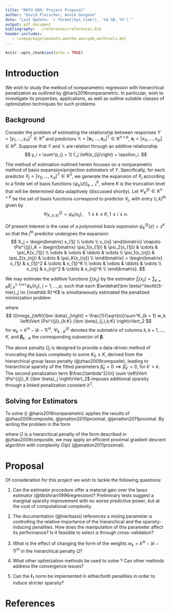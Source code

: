 ```yaml
---
title: "MATH 680: Project Proposal"
author: "David Fleischer, Annik Gougeon"
date: "Last Update: `r format(Sys.time(), '%d %B, %Y')`"
output: pdf_document
bibliography: ../references/references.bib
header-includes:
   - \usepackage{amsmath,amsthm,amssymb,mathtools,bm}
---
```


\newcommand{\bbeta}{{\bm \beta}}
\newcommand{\argmin}{{\text{arg min}}}
\newcommand{\X}{{\mathbb X}}
\newcommand{\R}{{\mathbb R}}
\newcommand{\eps}{\varepsilon}
\renewcommand{\phi}{\varphi}

```r
knitr::opts_chunk$set(echo = TRUE)
```

# Introduction

We wish to study the method of nonparametric regression with hierarchical penalization as outlined by @haris2016nonparametric. In particular, wish to investigate its properties, applications, as well as outline suitable classes of optimization techniques for such problems.

## Background

Consider the problem of estimating the relationship between responses $Y = \left[y_1, ..., y_n\right]^T \in \R^n$ and predictors $\X = \left[{\bm x}_1, ..., {\bm x}_n\right]^T \in \R^{n\times p}$, ${\bm x}_i = \left[x_{i1}, ..., x_{ip}\right] \in \R^p$. Suppose that $Y$ and $\X$ are relation through an additive relationship 
$$
  y_i = \sum^p_{j = 1} f_j \left(x_{ij}\right) + \epsilon_i.
$$

The method of estimation outlined herein focuses on a nonparametric method of basis expansion/projection estimators of $Y$. Specifically, for each predictor $X_j = [x_{1j}, ..., x_{nj}]^T \in \R^n$, we generate the expansion of $X_j$ according to a finite set of basis functions $\left\{\psi_k\left(z\right)\right\}^K_{k = 1}$, where $K$ is the truncation level that will be determined data-adaptively (discussed shortly). Let $\Psi^{(j)}_K \in \R^{n\times K}$ be the set of basis functions correspond to predictor $X_j$, with entry $(i, k)^\text{th}$ given by
$$
  \Psi^{(j)}_{K, (i,k)} = \psi_k(x_{ij}), \quad 1 \leq k \leq K,\, 1 \leq i \leq n.
$$

Of present interest is the case of a *polynomial basis expansion* $\psi_k^{(j)}(z) = z^k$ so that the $j^\text{th}$ predictor undergoes the expansion
$$
  X_j = 
  \begin{bmatrix}
    x_{1j} \\
    \vdots \\
    x_{nj}
  \end{bmatrix}
  \mapsto
  \Psi^{(j)}_K 
  =
  \begin{bmatrix}
    \psi_1(x_{1j}) & \psi_2(x_{1j}) & \cdots & \psi_K(x_{1j}) \\
    \vdots & \vdots & \ddots & \vdots \\
    \psi_1(x_{nj}) & \psi_2(x_{nj}) & \cdots & \psi_K(x_{nj}) \\
  \end{bmatrix} 
  =
  \begin{bmatrix}
    x_{1j} & x_{1j}^2 & \cdots & x_{1j}^K \\
    \vdots & \vdots & \ddots & \vdots \\
    x_{nj} & x_{nj}^2 & \cdots & x_{nj}^K \\
  \end{bmatrix}.
$$

We may estimate the additive functions $f_j(x_{ij})$ by the \underline{sparse additive \texttt{hierbasis}} estimator $\widehat{f}_j\left(x_{ij}\right) = \sum_{k\leq K} \widehat\beta^\texttt{S-hier}_{j,k} \psi_{k}\left(x_{ij}\right)$, $j = 1, ..., p$, such that each $\widehat\bbeta^\texttt{S-hier}_j \in \R^K$ is simultaneously estimated the penalized minimization problem
\begin{equation}\label{eqn:hierbasis}
  \left[ \widehat\bbeta^\texttt{S-hier}_1, ..., \widehat\bbeta^\texttt{S-hier}_p \right] = \underset{\bbeta_j \in \R^K}{\argmin} \left\{ \frac{1}{2n} \left\lVert Y - \sum^p_{j = 1} \Psi^{(j)}_K \bbeta_j  \right\rVert^2_2 + \lambda \sum^p_{j = 1} \Omega_j\left(\bbeta_j\right) + \frac{\lambda^2}{\sqrt{n}} \sum^p_{j = 1} \left\lVert \Psi^{(j)}_K \bbeta_j \right\rVert_2 \right\},
\end{equation}

where
$$
  \Omega_j\left(\bbeta_j\right) = \frac{1}{\sqrt{n}}\sum^K_{k = 1} w_k \left\lVert \Psi^{(j)}_{k:K} \bbeta_{j,\,k:K} \right\rVert_2
$$
for $w_k = k^m - (k - 1)^m$, $\Psi^{(j)}_{k:K}$ denotes the submatrix of columns $k, k + 1, ..., K$, and $\bbeta_{k:K}$ the corresponding subvector of $\bbeta$. 

The above penalty $\Omega_j$ is designed to provide a data-driven method of truncating the basis complexity to some $K_0 \leq K$, derived from the hierarchical group lasso penalty (@zhao2009composite), leading to hierarchical sparsity of the fitted parameters $\widehat\beta_k = 0 \implies \widehat\beta_{k'} = 0$, for $k' > k$. The second penalization term $\frac{\lambda^2}{n} \sum \left\lVert \Psi^{(j)}_K \bbeta_j \right\rVert_2$ imposes additional sparsity through a linked penalization constant $\lambda^2$.

## Solving for \texttt{hierbasis} Estimators

To solve (\ref{eqn:hierbasis}) @haris2016nonparametric applies the results of  @zhao2009composite, @jenatton2010proximal, @jenatton2011proximal. By writing the problem in the form
\begin{equation}
  \min_{v\in \R^p} \left\{ \left\lVert u - v \right\rVert^2_2 + \lambda \Omega(v) \right\},
\end{equation}

where $\Omega$ is a hierarchical penalty of the form described in @zhao2009composite, we may apply an efficient proximal gradient descent algorithm with complexity $O(p)$ (@jenatton2011proximal).

# Proposal

Of consideration for this project we wish to tackle the following questions:

(1) Can the \texttt{hierbasis} estimator procedure offer a material gain over the lasso estimator (@tibshirani1996regression)? Preliminary tests suggest a marginal sparsity improvement with no worse predictive power, but at the cost of computational complexity.

(2) The \texttt{hierbasis} documentation (@hierbasis) references a mixing parameter $\alpha$ controlling the relative importance of the hierarchical and the sparsity-inducing penalities. How does the manipulation of this parameter affect its performance? Is it feasible to select $\alpha$ through cross-validation?

(3) What is the effect of changing the form of the weights $w_k = k^m - (k - 1)^m$ in the hierarchical penalty $\Omega$?

(4) What other optimization methods be used to solve \texttt{hierbasis}? Can other methods address the convergence issues?

(5) Can the $\ell_1$ norm be implemented in either/both penalities in order to induce stricter sparsity?

\newpage
# References














